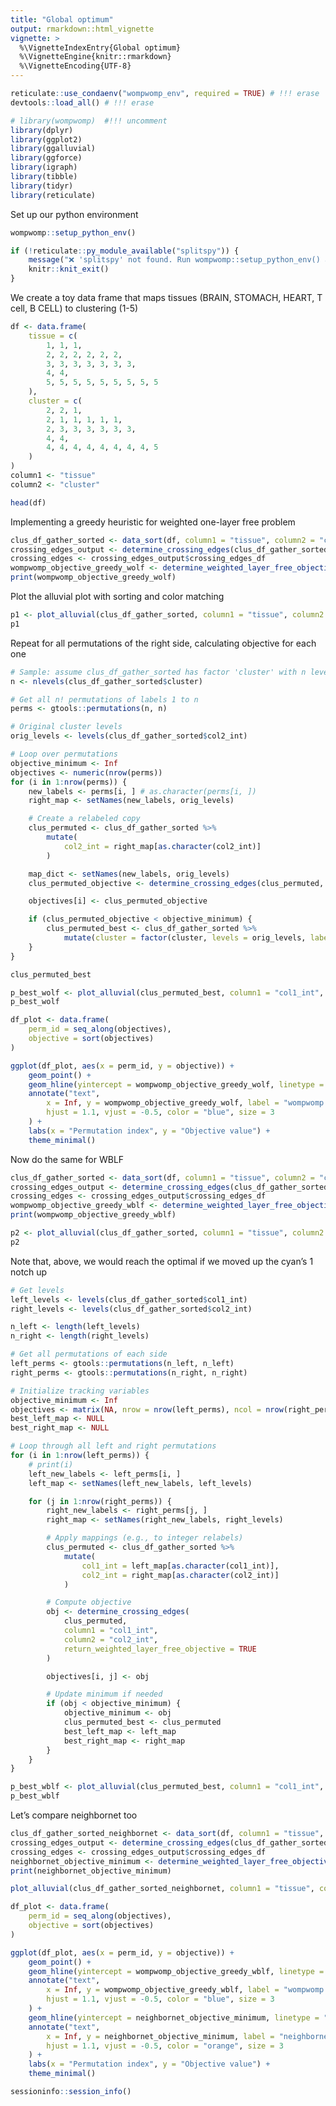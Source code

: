 ```yaml
---
title: "Global optimum"
output: rmarkdown::html_vignette
vignette: >
  %\VignetteIndexEntry{Global optimum}
  %\VignetteEngine{knitr::rmarkdown}
  %\VignetteEncoding{UTF-8}
---
```


```r
reticulate::use_condaenv("wompwomp_env", required = TRUE) # !!! erase
devtools::load_all() # !!! erase

# library(wompwomp)  #!!! uncomment
library(dplyr)
library(ggplot2)
library(ggalluvial)
library(ggforce)
library(igraph)
library(tibble)
library(tidyr)
library(reticulate)
```

Set up our python environment
```r
wompwomp::setup_python_env()
```

```r
if (!reticulate::py_module_available("splitspy")) {
    message("❌ 'splitspy' not found. Run wompwomp::setup_python_env() and restart R.")
    knitr::knit_exit()
}
```

We create a toy data frame that maps tissues (BRAIN, STOMACH, HEART, T cell, B CELL) to clustering (1-5)
```r
df <- data.frame(
    tissue = c(
        1, 1, 1,
        2, 2, 2, 2, 2, 2,
        3, 3, 3, 3, 3, 3, 3,
        4, 4,
        5, 5, 5, 5, 5, 5, 5, 5, 5
    ),
    cluster = c(
        2, 2, 1,
        2, 1, 1, 1, 1, 1,
        2, 3, 3, 3, 3, 3, 3,
        4, 4,
        4, 4, 4, 4, 4, 4, 4, 4, 5
    )
)
column1 <- "tissue"
column2 <- "cluster"

head(df)
```

Implementing a greedy heuristic for weighted one-layer free problem
```r
clus_df_gather_sorted <- data_sort(df, column1 = "tissue", column2 = "cluster", sorting_algorithm = "greedy_WOLF", fixed_column = "tissue")
crossing_edges_output <- determine_crossing_edges(clus_df_gather_sorted, column1 = "col1_int", column2 = "col2_int")
crossing_edges <- crossing_edges_output$crossing_edges_df
wompwomp_objective_greedy_wolf <- determine_weighted_layer_free_objective(crossing_edges)
print(wompwomp_objective_greedy_wolf)
```

Plot the alluvial plot with sorting and color matching
```r
p1 <- plot_alluvial(clus_df_gather_sorted, column1 = "tissue", column2 = "cluster", column_weights = "value", sorting_algorithm = "greedy_WOLF", fixed_column = "tissue", color_bands = TRUE)
p1
```

Repeat for all permutations of the right side, calculating objective for each one
```r
# Sample: assume clus_df_gather_sorted has factor 'cluster' with n levels
n <- nlevels(clus_df_gather_sorted$cluster)

# Get all n! permutations of labels 1 to n
perms <- gtools::permutations(n, n)

# Original cluster levels
orig_levels <- levels(clus_df_gather_sorted$col2_int)

# Loop over permutations
objective_minimum <- Inf
objectives <- numeric(nrow(perms))
for (i in 1:nrow(perms)) {
    new_labels <- perms[i, ] # as.character(perms[i, ])
    right_map <- setNames(new_labels, orig_levels)

    # Create a relabeled copy
    clus_permuted <- clus_df_gather_sorted %>%
        mutate(
            col2_int = right_map[as.character(col2_int)]
        )

    map_dict <- setNames(new_labels, orig_levels)
    clus_permuted_objective <- determine_crossing_edges(clus_permuted, column1 = "col1_int", column2 = "col2_int", return_weighted_layer_free_objective = TRUE)

    objectives[i] <- clus_permuted_objective

    if (clus_permuted_objective < objective_minimum) {
        clus_permuted_best <- clus_df_gather_sorted %>%
            mutate(cluster = factor(cluster, levels = orig_levels, labels = new_labels))
    }
}
```

```r
clus_permuted_best
```


```r
p_best_wolf <- plot_alluvial(clus_permuted_best, column1 = "col1_int", column2 = "col2_int", column_weights = "value", sorting_algorithm = "None", color_bands = TRUE)
p_best_wolf
```


```r
df_plot <- data.frame(
    perm_id = seq_along(objectives),
    objective = sort(objectives)
)

ggplot(df_plot, aes(x = perm_id, y = objective)) +
    geom_point() +
    geom_hline(yintercept = wompwomp_objective_greedy_wolf, linetype = "dashed", color = "blue") +
    annotate("text",
        x = Inf, y = wompwomp_objective_greedy_wolf, label = "wompwomp objective",
        hjust = 1.1, vjust = -0.5, color = "blue", size = 3
    ) +
    labs(x = "Permutation index", y = "Objective value") +
    theme_minimal()
```

Now do the same for WBLF
```r
clus_df_gather_sorted <- data_sort(df, column1 = "tissue", column2 = "cluster", sorting_algorithm = "greedy_WBLF", random_initializations = 10)
crossing_edges_output <- determine_crossing_edges(clus_df_gather_sorted, column1 = "col1_int", column2 = "col2_int")
crossing_edges <- crossing_edges_output$crossing_edges_df
wompwomp_objective_greedy_wblf <- determine_weighted_layer_free_objective(crossing_edges)
print(wompwomp_objective_greedy_wblf)
```

```r
p2 <- plot_alluvial(clus_df_gather_sorted, column1 = "tissue", column2 = "cluster", column_weights = "value", sorting_algorithm = "greedy_WBLF", color_bands = TRUE)
p2
```

Note that, above, we would reach the optimal if we moved up the cyan's 1 notch up

```r
# Get levels
left_levels <- levels(clus_df_gather_sorted$col1_int)
right_levels <- levels(clus_df_gather_sorted$col2_int)

n_left <- length(left_levels)
n_right <- length(right_levels)

# Get all permutations of each side
left_perms <- gtools::permutations(n_left, n_left)
right_perms <- gtools::permutations(n_right, n_right)

# Initialize tracking variables
objective_minimum <- Inf
objectives <- matrix(NA, nrow = nrow(left_perms), ncol = nrow(right_perms))
best_left_map <- NULL
best_right_map <- NULL

# Loop through all left and right permutations
for (i in 1:nrow(left_perms)) {
    # print(i)
    left_new_labels <- left_perms[i, ]
    left_map <- setNames(left_new_labels, left_levels)

    for (j in 1:nrow(right_perms)) {
        right_new_labels <- right_perms[j, ]
        right_map <- setNames(right_new_labels, right_levels)

        # Apply mappings (e.g., to integer relabels)
        clus_permuted <- clus_df_gather_sorted %>%
            mutate(
                col1_int = left_map[as.character(col1_int)],
                col2_int = right_map[as.character(col2_int)]
            )

        # Compute objective
        obj <- determine_crossing_edges(
            clus_permuted,
            column1 = "col1_int",
            column2 = "col2_int",
            return_weighted_layer_free_objective = TRUE
        )

        objectives[i, j] <- obj

        # Update minimum if needed
        if (obj < objective_minimum) {
            objective_minimum <- obj
            clus_permuted_best <- clus_permuted
            best_left_map <- left_map
            best_right_map <- right_map
        }
    }
}
```

```r
p_best_wblf <- plot_alluvial(clus_permuted_best, column1 = "col1_int", column2 = "col2_int", column_weights = "value", sorting_algorithm = "None", color_bands = TRUE)
p_best_wblf
```

Let's compare neighbornet too
```r
clus_df_gather_sorted_neighbornet <- data_sort(df, column1 = "tissue", column2 = "cluster", sorting_algorithm = "neighbornet")
crossing_edges_output <- determine_crossing_edges(clus_df_gather_sorted_neighbornet, column1 = "col1_int", column2 = "col2_int")
crossing_edges <- crossing_edges_output$crossing_edges_df
neighbornet_objective_minimum <- determine_weighted_layer_free_objective(crossing_edges)
print(neighbornet_objective_minimum)

plot_alluvial(clus_df_gather_sorted_neighbornet, column1 = "tissue", column2 = "cluster", column_weights = "value", sorting_algorithm = "None", color_bands = TRUE)
```

```r
df_plot <- data.frame(
    perm_id = seq_along(objectives),
    objective = sort(objectives)
)

ggplot(df_plot, aes(x = perm_id, y = objective)) +
    geom_point() +
    geom_hline(yintercept = wompwomp_objective_greedy_wblf, linetype = "dashed", color = "blue") +
    annotate("text",
        x = Inf, y = wompwomp_objective_greedy_wblf, label = "wompwomp objective",
        hjust = 1.1, vjust = -0.5, color = "blue", size = 3
    ) +
    geom_hline(yintercept = neighbornet_objective_minimum, linetype = "dashed", color = "orange") +
    annotate("text",
        x = Inf, y = neighbornet_objective_minimum, label = "neighbornet objective",
        hjust = 1.1, vjust = -0.5, color = "orange", size = 3
    ) +
    labs(x = "Permutation index", y = "Objective value") +
    theme_minimal()
```

```r
sessioninfo::session_info()
```
